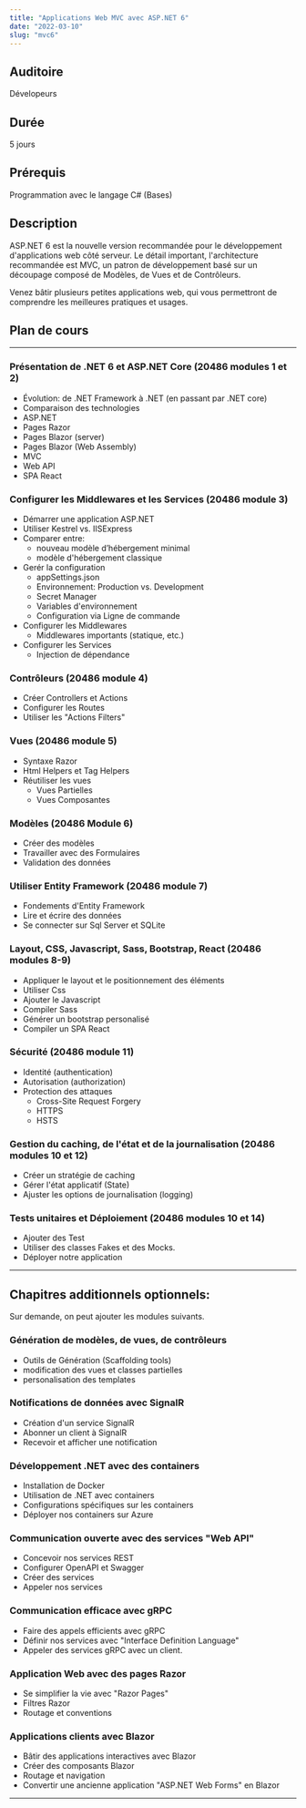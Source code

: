 ```yaml
---
title: "Applications Web MVC avec ASP.NET 6"
date: "2022-03-10"
slug: "mvc6"
---
```


## Auditoire

Dévelopeurs

## Durée

5 jours

## Prérequis

Programmation avec le langage C# (Bases)

## Description

ASP.NET 6 est la nouvelle version recommandée pour le développement d'applications web côté serveur. Le détail important, l'architecture recommandée est MVC, un patron de développement basé sur un découpage composé de Modèles, de Vues et de Contrôleurs.

Venez bâtir plusieurs petites applications web, qui vous permettront de comprendre les meilleures pratiques et usages.

## Plan de cours

---

### Présentation de .NET 6 et ASP.NET Core (20486 modules 1 et 2)

- Évolution: de .NET Framework à .NET (en passant par .NET core)
- Comparaison des technologies
- ASP.NET
- Pages Razor
- Pages Blazor (server)
- Pages Blazor (Web Assembly)
- MVC
- Web API
- SPA React

### Configurer les Middlewares et les Services (20486 module 3)

- Démarrer une application ASP.NET
- Utiliser Kestrel vs. IISExpress
- Comparer entre:
  - nouveau modèle d’hébergement minimal
  - modèle d'hébergement classique
- Gerér la configuration
  - appSettings.json
  - Environnement: Production vs. Development
  - Secret Manager
  - Variables d'environnement
  - Configuration via Ligne de commande
- Configurer les Middlewares
  - Middlewares importants (statique, etc.)
- Configurer les Services
  - Injection de dépendance

### Contrôleurs (20486 module 4)

- Créer Controllers et Actions
- Configurer les Routes
- Utiliser les "Actions Filters"

### Vues (20486 module 5)

- Syntaxe Razor
- Html Helpers et Tag Helpers
- Réutiliser les vues
  - Vues Partielles
  - Vues Composantes

### Modèles (20486 Module 6)

- Créer des modèles
- Travailler avec des Formulaires
- Validation des données

### Utiliser Entity Framework (20486 module 7)

- Fondements d'Entity Framework
- Lire et écrire des données
- Se connecter sur Sql Server et SQLite

### Layout, CSS, Javascript, Sass, Bootstrap, React (20486 modules 8-9)

- Appliquer le layout et le positionnement des éléments
- Utiliser Css
- Ajouter le Javascript
- Compiler Sass
- Générer un bootstrap personalisé
- Compiler un SPA React

### Sécurité (20486 module 11)

- Identité (authentication)
- Autorisation (authorization)
- Protection des attaques
  - Cross-Site Request Forgery
  - HTTPS
  - HSTS

### Gestion du caching, de l'état et de la journalisation (20486 modules 10 et 12)

- Créer un stratégie de caching
- Gérer l'état applicatif (State)
- Ajuster les options de journalisation (logging)

### Tests unitaires et Déploiement (20486 modules 10 et 14)

- Ajouter des Test
- Utiliser des classes Fakes et des Mocks.
- Déployer notre application

---

## Chapitres additionnels optionnels:

Sur demande, on peut ajouter les modules suivants.

### Génération de modèles, de vues, de contrôleurs

- Outils de Génération (Scaffolding tools)
- modification des vues et classes partielles
- personalisation des templates

### Notifications de données avec SignalR

- Création d'un service SignalR
- Abonner un client à SignalR
- Recevoir et afficher une notification

### Développement .NET avec des containers

- Installation de Docker
- Utilisation de .NET avec containers
- Configurations spécifiques sur les containers
- Déployer nos containers sur Azure

### Communication ouverte avec des services "Web API"

- Concevoir nos services REST
- Configurer OpenAPI et Swagger
- Créer des services
- Appeler nos services

### Communication efficace avec gRPC

- Faire des appels efficients avec gRPC
- Définir nos services avec "Interface Definition Language"
- Appeler des services gRPC avec un client.

### Application Web avec des pages Razor

- Se simplifier la vie avec "Razor Pages"
- Filtres Razor
- Routage et conventions

### Applications clients avec Blazor

- Bâtir des applications interactives avec Blazor
- Créer des composants Blazor
- Routage et navigation
- Convertir une ancienne application "ASP.NET Web Forms" en Blazor

---

##
